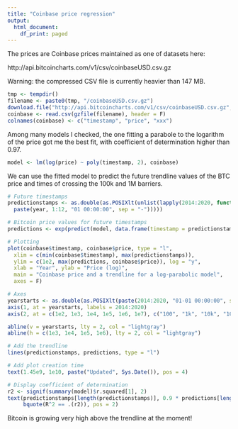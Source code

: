 ```yaml
---
title: "Coinbase price regression"
output:
  html_document:
    df_print: paged
---
```


The prices are Coinbase prices maintained as one of datasets here:

http://api.bitcoincharts.com/v1/csv/coinbaseUSD.csv.gz

Warning: the compressed CSV file is currently heavier than 147 MB.

```r
tmp <- tempdir()
filename <- paste0(tmp, "/coinbaseUSD.csv.gz")
download.file("http://api.bitcoincharts.com/v1/csv/coinbaseUSD.csv.gz", filename)
coinbase <- read.csv(gzfile(filename), header = F)
colnames(coinbase) <- c("timestamp", "price", "xxx")
```

Among many models I checked, the one fitting a parabole to the logarithm of the price got me the best fit, with coefficient of determination higher than 0.97.

```r
model <- lm(log(price) ~ poly(timestamp, 2), coinbase)
```

We can use the fitted model to predict the future trendline values of the BTC price and times of crossing the 100k and 1M barriers.

```r
# Future timestamps
predictionstamps <- as.double(as.POSIXlt(unlist(lapply(2014:2020, function(year)
  paste(year, 1:12, "01 00:00:00", sep = "-")))))

# Bitcoin price values for future timestamps
predictions <- exp(predict(model, data.frame(timestamp = predictionstamps)))

# Plotting
plot(coinbase$timestamp, coinbase$price, type = "l",
  xlim = c(min(coinbase$timestamp), max(predictionstamps)),
  ylim = c(1e2, max(predictions, coinbase$price)), log = "y",
  xlab = "Year", ylab = "Price (log)",
  main = "Coinbase price and a trendline for a log-parabolic model",
  axes = F)

# Axes
yearstarts <- as.double(as.POSIXlt(paste(2014:2020, "01-01 00:00:00", sep = "-")))
axis(1, at = yearstarts, labels = 2014:2020)
axis(2, at = c(1e2, 1e3, 1e4, 1e5, 1e6, 1e7), c("100", "1k", "10k", "100k", "1M", "10M"), las = 2)

abline(v = yearstarts, lty = 2, col = "lightgray")
abline(h = c(1e3, 1e4, 1e5, 1e6), lty = 2, col = "lightgray")

# Add the trendline
lines(predictionstamps, predictions, type = "l")

# Add plot creation time
text(1.45e9, 1e10, paste("Updated", Sys.Date()), pos = 4)

# Display coefficient of determination
r2 <- signif(summary(model)$r.squared[1], 2)
text(predictionstamps[length(predictionstamps)], 0.9 * predictions[length(predictions)],
     bquote(R^2 == .(r2)), pos = 2)
```

Bitcoin is growing very high above the trendline at the moment!